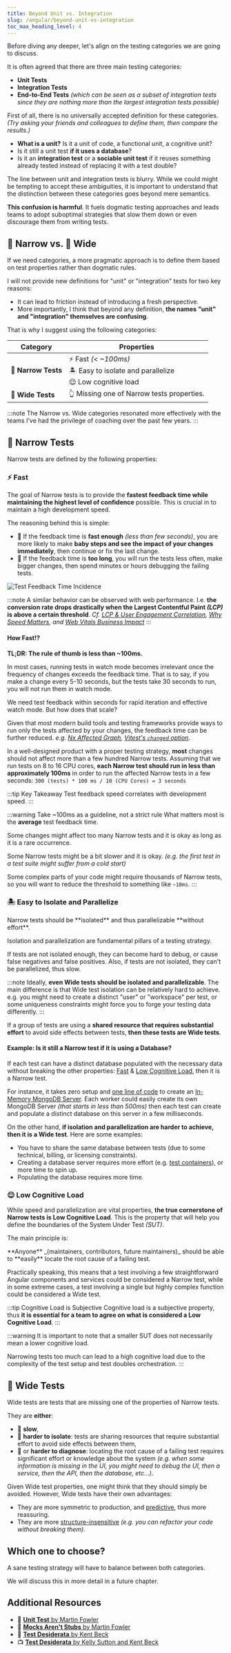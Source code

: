 ```yaml
---
title: Beyond Unit vs. Integration
slug: /angular/beyond-unit-vs-integration
toc_max_heading_level: 4
---
```



Before diving any deeper, let's align on the testing categories we are going to discuss.

It is often agreed that there are three main testing categories:

- **Unit Tests**
- **Integration Tests**
- **End-to-End Tests** _(which can be seen as a subset of integration tests since they are nothing more than the largest integration tests possible)_

First of all, there is no universally accepted definition for these categories. _(Try asking your friends and colleagues to define them, then compare the results.)_

- **What is a unit?** Is it a unit of code, a functional unit, a cognitive unit?
- Is it still a unit test **if it uses a database**?
- Is it an **integration test** or a **sociable unit test** if it reuses something already tested instead of replacing it with a test double?

The line between unit and integration tests is blurry. While we could might be tempting to accept these ambiguities, it is important to understand that the distinction between these categories goes beyond mere semantics.

**This confusion is harmful**. It fuels dogmatic testing approaches and leads teams to adopt suboptimal strategies that slow them down or even discourage them from writing tests.

## 🐜 Narrow vs. 🐘 Wide

If we need categories, a more pragmatic approach is to define them based on test properties rather than dogmatic rules.

I will not provide new definitions for "unit" or "integration" tests for two key reasons:

- It can lead to friction instead of introducing a fresh perspective.
- More importantly, I think that beyond any definition, **the names "unit" and "integration" themselves are confusing**.

That is why I suggest using the following categories:

| Category            | Properties                                                                             |
| ------------------- | -------------------------------------------------------------------------------------- |
| **🐜 Narrow Tests** | ⚡️ Fast _(< ~100ms)_<br/>🏝️ Easy to isolate and parallelize<br/>😌 Low cognitive load |
| **🐘 Wide Tests**   | 👆 Missing one of Narrow tests properties.                                             |

:::note
The Narrow vs. Wide categories resonated more effectively with the teams I’ve had the privilege of coaching over the past few years.
:::

## 🐜 Narrow Tests

Narrow tests are defined by the following properties:

### ⚡️ Fast

The goal of Narrow tests is to provide the **fastest feedback time while maintaining the highest level of confidence** possible. This is crucial in to maintain a high development speed.

The reasoning behind this is simple:

- 🐇 If the feedback time is **fast enough** _(less than few seconds)_, you are more likely to make **baby steps and see the impact of your changes immediately**, then continue or fix the last change.
- 🐢 If the feedback time is **too long**, you will run the tests less often, make bigger changes, then spend minutes or hours debugging the failing tests.

![Test Feedback Time Incidence](./test-feedback-time.png)

:::note
A similar behavior can be observed with web performance. I.e. **the conversion rate drops drastically when the Largest Contentful Paint _(LCP)_ is above a certain threshold**. _Cf.
[LCP & User Engagement Correlation](https://web.dev/case-studies/renault#optimized_lcp_strongly_correlates_with_user_engagement_and_business_metrics), [Why Speed Matters](https://web.dev/learn/performance/why-speed-matters), and [Web Vitals Business Impact](https://web.dev/case-studies/vitals-business-impact#why_core_web_vitals_matter_to_your_users_and_business)_
:::

#### How Fast!?

<MegaQuote>**TL;DR: The rule of thumb is less than ~100ms.**</MegaQuote>

In most cases, running tests in watch mode becomes irrelevant once the frequency of changes exceeds the feedback time. That is to say, if you make a change every 5-10 seconds, but the tests take 30 seconds to run, you will not run them in watch mode.

We need test feedback within seconds for rapid iteration and effective watch mode. But how does that scale?

Given that most modern build tools and testing frameworks provide ways to run only the tests affected by your changes, the feedback time can be further reduced. _e.g. [Nx Affected Graph](https://nx.dev/ci/features/affected#run-only-tasks-affected-by-a-pr), [Vitest's `changed` option](https://vitest.dev/guide/cli.html#changed)_.

In a well-designed product with a proper testing strategy, **most** changes should not affect more than a few hundred Narrow tests. Assuming that we run tests on 8 to 16 CPU cores, **each Narrow test should run in less than approximately 100ms** in order to run the affected Narrow tests in a few seconds: `300 (tests) * 100 ms / 10 (CPU Cores) = 3 seconds`

:::tip Key Takeaway
Test feedback speed correlates with development speed.
:::

:::warning Take ~100ms as a guideline, not a strict rule
What matters most is the **average** test feedback time.

Some changes might affect too many Narrow tests and it is okay as long as it is a rare occurrence.

Some Narrow tests might be a bit slower and it is okay. _(e.g. the first test in a test suite might suffer from a cold start)_

Some complex parts of your code might require thousands of Narrow tests, so you will want to reduce the threshold to something like `~10ms`.
:::

### 🏝️ Easy to Isolate and Parallelize

<MegaQuote>
  Narrow tests should be **isolated** and thus parallelizable **without
  effort**.
</MegaQuote>

Isolation and parallelization are fundamental pillars of a testing strategy.

If tests are not isolated enough, they can become hard to debug, or cause false negatives and false positives.
Also, if tests are not isolated, they can't be parallelized, thus slow.

:::note
Ideally, **even Wide tests should be isolated and parallelizable**. The main difference is that Wide test isolation can be relatively hard to achieve. e.g. you might need to create a distinct "user" or "workspace" per test, or some uniqueness constraints might force you to forge your testing data differently.
:::

If a group of tests are using a **shared resource that requires substantial effort** to avoid side effects between tests, **then these tests are Wide tests**.

#### Example: Is it still a Narrow test if it is using a Database?

If each test can have a distinct database populated with the necessary data without breaking the other properties: [Fast](#️-fast) & [Low Cognitive Load](#-low-cognitive-load), then it is a Narrow test.

For instance, it takes zero setup and [one line of code](https://github.com/typegoose/mongodb-memory-server/?tab=readme-ov-file#simple-server-start) to create an [In-Memory MongoDB Server](https://github.com/typegoose/mongodb-memory-server). Each worker could easily create its own MongoDB Server _(that starts in less than 500ms)_ then each test can create and populate a distinct database on this server in a few milliseconds.

On the other hand, **if isolation and parallelization are harder to achieve, then it is a Wide test**. Here are some examples:

- You have to share the same database between tests (due to some technical, billing, or licensing constraints).
- Creating a database server requires more effort (e.g. [test containers](https://testcontainers.com)), or more time to spin up.
- Populating the database requires more time.

### 😌 Low Cognitive Load

While speed and parallelization are vital properties, **the true cornerstone of Narrow tests is Low Cognitive Load**. This is the property that will help you define the boundaries of the System Under Test _(SUT)_.

The main principle is:

<MegaQuote>
  **Anyone** _(maintainers, contributors, future maintainers)_ should be able to
  **easily** locate the root cause of a failing test.
</MegaQuote>

Practically speaking, this means that a test involving a few straightforward Angular components and services could be considered a Narrow test,
while in some extreme cases, a test involving a single but highly complex function could be considered a Wide test.

:::tip Cognitive Load is Subjective
Cognitive load is a subjective property, thus **it is essential for a team to agree on what is considered a Low Cognitive Load**.
:::

:::warning
It is important to note that a smaller SUT does not necessarily mean a lower cognitive load.

Narrowing tests too much can lead to a high cognitive load due to the complexity of the test setup and test doubles orchestration.
:::

## 🐘 Wide Tests

Wide tests are tests that are missing one of the properties of Narrow tests.

They are **either**:

- 🐢 **slow**,
- 🔗 **harder to isolate**: tests are sharing resources that require substantial effort to avoid side effects between them,
- 🤯 or **harder to diagnose**: locating the root cause of a failing test requires significant effort or knowledge about the system _(e.g. when some information is missing in the UI, you might need to debug the UI, then a service, then the API, then the database, etc...)_.

Given Wide test properties, one might think that they should simply be avoided. However, Wide tests have their own advantages:

- They are more symmetric to production, and [predictive](https://testdesiderata.com/#:~:text=Predictive), thus more reassuring.
- They are more [structure-insensitive](https://testdesiderata.com/#:~:text=Structure%2Dinsensitive) _(e.g. you can refactor your code without breaking them)_.

## Which one to choose?

A sane testing strategy will have to balance between both categories.

We will discuss this in more detail in a future chapter.

## Additional Resources

- 📝 [**Unit Test** by Martin Fowler](https://martinfowler.com/bliki/UnitTest.html)
- 📝 [**Mocks Aren't Stubs** by Martin Fowler](https://martinfowler.com/articles/mocksArentStubs.html)
- 📝 [**Test Desiderata** by Kent Beck](https://testdesiderata.com/)
- 📺 [**Test Desiderata** by Kelly Sutton and Kent Beck](https://www.youtube.com/playlist?list=PLlmVY7qtgT_lkbrk9iZNizp978mVzpBKl)
